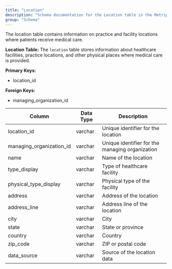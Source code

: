 ```yaml
---
title: "Location"
description: "Schema documentation for the Location table in the Metriport data model"
group: "Schema"
---
```


The location table contains information on practice and facility locations where patients receive medical care.

**Location Table:**
The `location` table stores information about healthcare facilities, practice locations, and other physical places where medical care is provided.

**Primary Keys:**
* location_id

**Foreign Keys:**
* managing_organization_id

| Column | Data Type | Description |
| ------ | --------- | ----------- |
| location_id | varchar | Unique identifier for the location |
| managing_organization_id | varchar | Unique identifier for the managing organization |
| name | varchar | Name of the location |
| type_display | varchar | Type of healthcare facility |
| physical_type_display | varchar | Physical type of the facility |
| address | varchar | Address of the location |
| address_line | varchar | Address line of the location |
| city | varchar | City |
| state | varchar | State or province |
| country | varchar | Country |
| zip_code | varchar | ZIP or postal code |
| data_source | varchar | Source of the location data |
